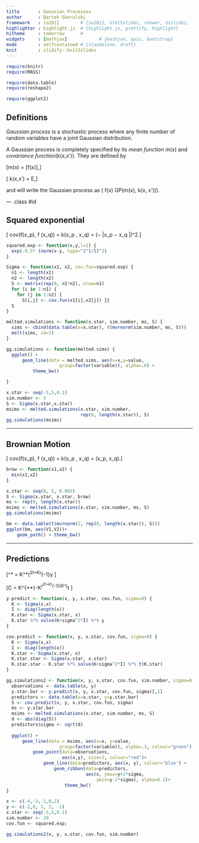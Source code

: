 ```yaml
---
title       : Gaussian Processes
author      : Bartek Skorulski
framework   : io2012        # {io2012, html5slides, shower, dzslides, ...}
highlighter : highlight.js  # {highlight.js, prettify, highlight}
hitheme     : tomorrow      # 
widgets     : [mathjax]            # {mathjax, quiz, bootstrap}
mode        : selfcontained # {standalone, draft}
knit        : slidify::knit2slides
---
```



```r
require(knitr)
require(MASS)

require(data.table)
require(reshape2)

require(ggplot2)
```


## Definitions

_Gaussian process_ is a stochastic process where any finite number of
random variables have a joint Gaussian distribution.

A Gaussian process is completely specified by its _mean function_
$m(x)$ and _covariance function_\(k(x,x')\). They are defined by

\[m(x) = \mathcal{E}[f(x)],\]

\[ k(x,x') = E\big[\big(f(x) − m(x))(f(x') − m(x')\big)\big],\]

and will write the Gaussian process as \( f(x) \sim GP(m(x), k(x,
x'))\).


--- .class #id 

## Squared exponential

\[ cov(f(x_p), f (x_q)) = k(x_p , x_q) =
    \exp\Big(−\frac{1}{2} |x_p − x_q |\Big)^2.\]


```r

squared.exp <- function(x,y,l=1) {
  exp(-0.5* (norm(x-y, type="2")/l)^2)
}

Sigma <- function(x1, x2, cov.fun=squared.exp) {
  n1 <- length(x1)
  n2 <- length(x2)
  S <- matrix(rep(0, n1*n2), nrow=n1)
  for (i in 1:n1) {
    for (j in 1:n2) {
      S[i,j] <- cov.fun(x1[i],x2[j]) }}
  S
}

melted.simulations <- function(x.star, sim.number, ms, S) {
  sims <- cbind(data.table(x=x.star), t(mvrnorm(sim.number, ms, S)))
  melt(sims, id=1)
}

gg.simulations <- function(melted.sims) {
  ggplot() +
      geom_line(data = melted.sims, aes(x=x,y=value,
                    group=factor(variable)), alpha=.6) +
          theme_bw()

}


```

```r
x.star <- seq(-5,5,0.1)
sim.number <- 5
S <- Sigma(x.star,x.star)
msims <- melted.simulations(x.star, sim.number,
                            rep(0, length(x.star)), S)
gg.simulations(msims)
```

---


## Brownian Motion

\[ cov(f(x_p), f (x_q)) = k(x_p , x_q) = \min(x_p, x_q).\]


```r
brow <- function(x1,x2) {
  min(x1,x2)
}

x.star <- seq(0, 5, 0.005)
S <- Sigma(x.star, x.star, brow)
ms <- rep(0, length(x.star))
msims <- melted.simulations(x.star, sim.number, ms, S)
gg.simulations(msims)

bm <- data.table(t(mvrnorm(2, rep(0, length(x.star)), S)))
ggplot(bm, aes(V1,V2))+
    geom_path() + theme_bw()
```

---

## Predictions

\[\overline{y}^* = K^*(\lambda^2\cdot I+K)^{-1}\cdot y \]

\[C = K^{**}-K^*\cdot(\lambda^2\cdot I+K)^{-1}\cdot(K^*)^t \]

```r

y.predict <- function(x, y, x.star, cov.fun, sigma=0) {
  K <- Sigma(x,x)
  I <- diag(length(x))
  K.star <- Sigma(x.star, x)
  K.star %*% solve(K+sigma^2*I) %*% y
}

cov.predict <- function(x, y, x.star, cov.fun, sigma=0) {
  K <- Sigma(x,x)
  I <- diag(length(x))
  K.star <- Sigma(x.star, x)
  K.star.star <- Sigma(x.star, x.star)
  K.star.star - K.star %*% solve(K+sigma^2*I) %*% t(K.star)
}

gg.simulations2 <- function(x, y, x.star, cov.fun, sim.number, sigma=0) {
  observations <- data.table(x, y)
  y.star.bar <- y.predict(x, y, x.star, cov.fun, sigma)[,1]
  predictors <- data.table(x=x.star, y=y.star.bar)
  S <- cov.predict(x, y, x.star, cov.fun, sigma)
  ms <- y.star.bar
  msims <- melted.simulations(x.star, sim.number, ms, S)
  d <- abs(diag(S))
  predictors$sigma <- sqrt(d)
  
  ggplot() +
      geom_line(data = msims, aes(x=x, y=value,
                    group=factor(variable)), alpha=.3, colour="green") +
          geom_point(data=observations,
                     aes(x,y), size=3, colour="red")+
              geom_line(data=predictors, aes(x, y), colour='blue') +
                  geom_ribbon(data=predictors,
                              aes(x, ymax=y+2*sigma,
                                  ymin=y-2*sigma), alpha=0.1)+
                      theme_bw()
}    

x <- c(-4,-3,-1,0,2)
y <- c(-2,0, 1, 2, -1)
x.star <- seq(-5,5,0.1)
sim.number <- 20
cov.fun <- squared.exp;

gg.simulations2(x, y, x.star, cov.fun, sim.number)
```
